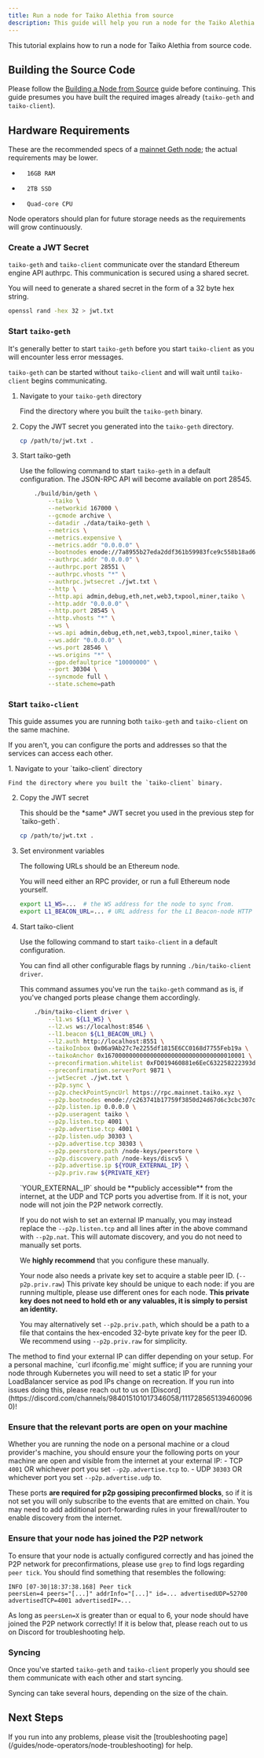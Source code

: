 ```yaml
---
title: Run a node for Taiko Alethia from source
description: This guide will help you run a node for the Taiko Alethia network.
---
```



This tutorial explains how to run a node for Taiko Alethia from source code.

## Building the Source Code

Please follow the [Building a Node from Source](/guides/node-operators/build-a-taiko-alethia-node-from-source) guide before continuing.
This guide presumes you have built the required images already (`taiko-geth` and `taiko-client`).

## Hardware Requirements

These are the recommended specs of a [mainnet Geth node](https://geth.ethereum.org/docs/getting-started/hardware-requirements); the actual requirements may be lower.

*       16GB RAM
*       2TB SSD
*       Quad-core CPU

Node operators should plan for future storage needs as the requirements will grow continuously.

### Create a JWT Secret

`taiko-geth` and `taiko-client` communicate over the standard Ethereum engine API authrpc. This communication is secured using a shared secret.

You will need to generate a shared secret in the form of a 32 byte hex string.

```bash
openssl rand -hex 32 > jwt.txt
```

### Start `taiko-geth`

It's generally better to start `taiko-geth` before you start `taiko-client` as you will encounter less error messages.

`taiko-geth` can be started without `taiko-client` and will wait until `taiko-client` begins communicating.

<Steps>

1. Navigate to your `taiko-geth` directory

    Find the directory where you built the `taiko-geth` binary.

2. Copy the JWT secret you generated into the `taiko-geth` directory.

    ```bash
    cp /path/to/jwt.txt .
    ```

3. Start taiko-geth

    Use the following command to start `taiko-geth` in a default configuration.
    The JSON-RPC API will become available on port 28545.

    ```bash
        ./build/bin/geth \
            --taiko \
            --networkid 167000 \
            --gcmode archive \
            --datadir ./data/taiko-geth \
            --metrics \
            --metrics.expensive \
            --metrics.addr "0.0.0.0" \
            --bootnodes enode://7a8955b27eda2ddf361b59983fce9c558b18ad60d996ac106629f7f913247ef13bc842c7cf6ec6f87096a3ea8048b04873c40d3d873c0276d38e222bddd72e88@43.153.44.186:30303,enode://704a50da7e727aa10c45714beb44ece04ca1280ad63bb46bb238a01bf55c19c9702b469fb12c63824fa90f5051f7091b1c5069df1ec9a0ba1e943978c09d270f@49.51.202.127:30303,enode://f52e4e212a15cc4f68df27282e616d51d7823596c83c8c8e3b3416d7ab531cefc7b8a493d01964e1918315e6b0c7a4806634aeabb9013642a9159a53f4ebc094@43.153.16.47:30303,enode://57f4b29cd8b59dc8db74be51eedc6425df2a6265fad680c843be113232bbe632933541678783c2a5759d65eac2e2241c45a34e1c36254bccfe7f72e52707e561@104.197.107.1:30303,enode://87a68eef46cc1fe862becef1185ac969dfbcc050d9304f6be21599bfdcb45a0eb9235d3742776bc4528ac3ab631eba6816e9b47f6ee7a78cc5fcaeb10cd32574@35.232.246.122:30303 \
            --authrpc.addr "0.0.0.0" \
            --authrpc.port 28551 \
            --authrpc.vhosts "*" \
            --authrpc.jwtsecret ./jwt.txt \
            --http \
            --http.api admin,debug,eth,net,web3,txpool,miner,taiko \
            --http.addr "0.0.0.0" \
            --http.port 28545 \
            --http.vhosts "*" \
            --ws \
            --ws.api admin,debug,eth,net,web3,txpool,miner,taiko \
            --ws.addr "0.0.0.0" \
            --ws.port 28546 \
            --ws.origins "*" \
            --gpo.defaultprice "10000000" \
            --port 30304 \
            --syncmode full \
            --state.scheme=path
    ```
</Steps>

### Start `taiko-client`

This guide assumes you are running both `taiko-geth` and `taiko-client` on the same machine.

If you aren't, you can configure the ports and addresses so that the services can access each other.

<Steps>
1. Navigate to your `taiko-client` directory

    Find the directory where you built the `taiko-client` binary.

2. Copy the JWT secret

    <Aside>
    This should be the *same* JWT secret you used in the previous step for `taiko-geth`.
    </Aside>

    ```bash
    cp /path/to/jwt.txt .
    ```

3. Set environment variables

    The following URLs should be an Ethereum node.

    You will need either an RPC provider, or run a full Ethereum node yourself.

    ```bash
    export L1_WS=...  # the WS address for the node to sync from.
    export L1_BEACON_URL=... # URL address for the L1 Beacon-node HTTP endpoint to use.
    ```

4. Start taiko-client

    Use the following command to start `taiko-client` in a default configuration.

    You can find all other configurable flags by running `./bin/taiko-client driver`.

    This command assumes you've run the `taiko-geth` command as is, if you've changed ports please change them accordingly.

    ```bash
        ./bin/taiko-client driver \
            --l1.ws ${L1_WS} \
            --l2.ws ws://localhost:8546 \
            --l1.beacon ${L1_BEACON_URL} \
            --l2.auth http://localhost:8551 \
            --taikoInbox 0x06a9Ab27c7e2255df1815E6CC0168d7755Feb19a \
            --taikoAnchor 0x1670000000000000000000000000000000010001 \
            --preconfirmation.whitelist 0xFD019460881e6EeC632258222393d5821029b2ac \
            --preconfirmation.serverPort 9871 \
            --jwtSecret ./jwt.txt \
            --p2p.sync \
            --p2p.checkPointSyncUrl https://rpc.mainnet.taiko.xyz \
            --p2p.bootnodes enode://c263741b17759f3850d24d67d6c3cbc307c73e17d80c6b12a63a4792a10529d1125d00ecf7ef4c9b0dc51d28b94dfc1b8798fb524f61a1f93946748649f73b23@34.142.239.251:4001?discport=30304,enode://2f37c3affd83274b262fa2a259d32d41510dd5a48d6e916696efe7f1598cb3f905305f5989e7b6607aab50697fb2e52cb4b6904116ed67cc5fcea1e6d66ccaba@35.247.159.156:4001?discport=30304,enode://dd83dedeff622ecfca0c5edf320266506c811539a553ddd91589cdfcc9bbd74d0d620f251d8d5e1180f19a446abbdd8b6b5301e9aa6cbad35cfd9716f80f2416@34.126.90.255:4001?discport=30304 \
            --p2p.listen.ip 0.0.0.0 \
            --p2p.useragent taiko \
            --p2p.listen.tcp 4001 \
            --p2p.advertise.tcp 4001 \
            --p2p.listen.udp 30303 \
            --p2p.advertise.tcp 30303 \
            --p2p.peerstore.path /node-keys/peerstore \
            --p2p.discovery.path /node-keys/discv5 \
            --p2p.advertise.ip ${YOUR_EXTERNAL_IP} \
            --p2p.priv.raw ${PRIVATE_KEY}
    ```
    <Aside type="danger">
    `YOUR_EXTERNAL_IP` should be **publicly accessible** from the internet, at the UDP and TCP ports you advertise from. If it is not, your node will not join the P2P network correctly.
    </Aside>

    If you do not wish to set an external IP manually, you may instead replace the `--p2p.listen.tcp` and all lines after in the above command with `--p2p.nat`. This will automate discovery, and you do not need to manually set ports.

    We **highly recommend** that you configure these manually.

    Your node also needs a private key set to acquire a stable peer ID. (`--p2p.priv.raw`) This private key should be unique to each node: if you are running multiple, please use different ones for each node. **This private key does not need to hold eth or any valuables, it is simply to persist an identity.**

    You may alternatively set `--p2p.priv.path`, which should be a path to a file that contains the hex-encoded 32-byte private key for the peer ID. We recommend using `--p2p.priv.raw` for simplicity.
</Steps>

<Aside>
    The method to find your external IP can differ depending on your setup. For a personal machine, `curl ifconfig.me` might suffice; if you are running your node through Kubernetes you will need to set a static IP for your LoadBalancer service as pod IPs change on recreation. If you run into issues doing this, please reach out to us on [Discord](https://discord.com/channels/984015101017346058/1117285651394600960)!
</Aside>

### Ensure that the relevant ports are open on your machine

  Whether you are running the node on a personal machine or a cloud provider's machine, you should ensure your the following ports on your machine are open and visible from the internet at your external IP:
    - TCP `4001` OR whichever port you set `--p2p.advertise.tcp` to.
    - UDP `30303` OR whichever port you set `--p2p.advertise.udp` to.

  These ports **are required for p2p gossiping preconfirmed blocks**, so if it is not set you will only subscribe to the events that are emitted on chain. You may need to add additional port-forwarding rules in your firewall/router to enable discovery from the internet.

### Ensure that your node has joined the P2P network

  To ensure that your node is actually configured correctly and has joined the P2P network for preconfirmations, please use `grep` to find logs regarding `peer tick`. You should find something that resembles the following:

  ```
  INFO [07-30|18:37:38.168] Peer tick                                peersLen=4 peers="[...]" addrInfo="[...]" id=... advertisedUDP=52700 advertisedTCP=4001 advertisedIP=...
  ```

  As long as `peersLen=X` is greater than or equal to 6, your node should have joined the P2P network correctly! If it is below that, please reach out to us on Discord for troubleshooting help.

### Syncing

Once you've started `taiko-geth` and `taiko-client` properly you should see them communicate with each other and start syncing.

Syncing can take several hours, depending on the size of the chain.

## Next Steps

<Card title="Troubleshooting" icon="error">
        If you run into any problems, please visit the [troubleshooting page](/guides/node-operators/node-troubleshooting) for help.
</Card>
